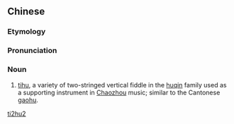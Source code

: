 ==Chinese==
{{zh-forms}}

===Etymology===
{{rfe|lang=zh}}

===Pronunciation===
{{zh-pron
|m=suānzhī
|cat=n
}}

===Noun===
{{zh-noun}}

# [[tihu]], a variety of two-stringed vertical fiddle in the [[huqin]] family used as a supporting instrument in [[Chaozhou]] music; similar to the Cantonese [[gaohu]].

[[Category:zh:Musical instruments|ti2hu2]]